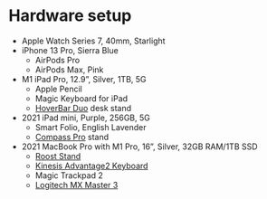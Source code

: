 # Hardware setup

- Apple Watch Series 7, 40mm, Starlight
- iPhone 13 Pro, Sierra Blue
  - AirPods Pro
  - AirPods Max, Pink
- M1 iPad Pro, 12.9”, Silver, 1TB, 5G
  - Apple Pencil
  - Magic Keyboard for iPad
  - [HoverBar Duo](https://www.twelvesouth.com/products/hoverbar-duo) desk stand
- 2021 iPad mini, Purple, 256GB, 5G
  - Smart Folio, English Lavender
  - [Compass Pro](https://www.twelvesouth.com/products/compass-pro?variant=17674732732473) stand
- 2021 MacBook Pro with M1 Pro, 16”, Silver, 32GB RAM/1TB SSD
  - [Roost Stand](https://www.therooststand.com/)
  - [Kinesis Advantage2 Keyboard](https://kinesis-ergo.com/shop/advantage2/)
  - Magic Trackpad 2
  - [Logitech MX Master 3](https://www.logitech.com/en-us/product/mx-master-3)
